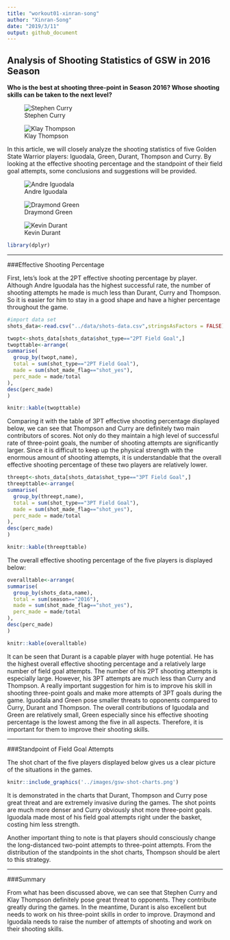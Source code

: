 ```yaml
---
title: "workout01-xinran-song"
author: "Xinran-Song"
date: "2019/3/11"
output: github_document
---
```

## Analysis of Shooting Statistics of GSW in 2016 Season

**Who is the best at shooting three-point in Season 2016? Whose shooting skills can be taken to the next level? **


![Stephen Curry](../images/photo-of-curry.jpg)

![Klay Thompson](../images/photo-of-thompson.jpg)

In this article, we will closely analyze the shooting statistics of five Golden State Warrior players: Iguodala, Green, Durant, Thompson and Curry. By looking at the effective shooting percentage and the standpoint of their field goal attempts, some conclusions and suggestions will be provided.

![Andre Iguodala](../images/photo-of-iguodala.jpg)


![Draymond Green](../images/photo-of-green.jpg)


![Kevin Durant](../images/photo-of-durant.jpg)










```r
library(dplyr)
```
***
###Effective Shooting Percentage


First, lets’s look at the 2PT effective shooting percentage by player. Although Andre Iguodala has the highest successful rate, the number of shooting attempts he made is much less than Durant, Curry and Thompson. So it is easier for him to stay in a good shape and have a higher percentage throughout the game. 




```r
#import data set
shots_data<-read.csv("../data/shots-data.csv",stringsAsFactors = FALSE)

twopt<-shots_data[shots_data$shot_type=="2PT Field Goal",]
twopttable<-arrange(
summarise(
  group_by(twopt,name),
  total = sum(shot_type=="2PT Field Goal"),
  made = sum(shot_made_flag=="shot_yes"),
  perc_made = made/total
),
desc(perc_made)
)

knitr::kable(twopttable)
```



Comparing it with the table of 3PT effective shooting percentage displayed below, we can see that Thompson and Curry are definitely two main contributors of scores. Not only do they maintain a high level of successful rate of three-point goals, the number of shooting attempts are significantly larger.  Since it is difficult to keep up the physical strength with the enormous amount of shooting attempts, it is understandable that the overall effective shooting percentage of these two players are relatively lower. 


```r
threept<-shots_data[shots_data$shot_type=="3PT Field Goal",]
threepttable<-arrange(
summarise(
  group_by(threept,name),
  total = sum(shot_type=="3PT Field Goal"),
  made = sum(shot_made_flag=="shot_yes"),
  perc_made = made/total
),
desc(perc_made)
)

knitr::kable(threepttable)
```

The overall effective shooting percentage of the five players is displayed below:


```r

overalltable<-arrange(
summarise(
  group_by(shots_data,name),
  total = sum(season=="2016"),
  made = sum(shot_made_flag=="shot_yes"),
  perc_made = made/total
),
desc(perc_made)
)

knitr::kable(overalltable)
```

It can be seen that Durant is a capable player with huge potential. He has the highest overall effective shooting percentage and a relatively large number of field goal attempts. The number of his 2PT shooting attempts is especially large. However, his 3PT attempts are much less than Curry and Thompson. A really important suggestion for him is to improve his skill in shooting three-point goals and make more attempts of 3PT goals during the game. Iguodala and Green pose smaller threats to opponents compared to Curry, Durant and Thompson. The overall contributions of Iguodala and Green are relatively small, Green especially since his effective shooting percentage is the lowest among the five in all aspects. Therefore, it is important for them to improve their shooting skills.

***

###Standpoint of Field Goal Attempts

The shot chart of the five players displayed below gives us a clear picture of the situations in the games. 

```r
knitr::include_graphics('../images/gsw-shot-charts.png')
```
It is demonstrated in the charts that Durant, Thompson and Curry pose great threat and are extremely invasive during the games. The shot points are much more denser and Curry obviously shot more three-point goals. Iguodala made most of his field goal attempts right under the basket, costing him less strength. 

Another important thing to note is that players should consciously change the long-distanced two-point attempts to three-point attempts. From the distribution of the standpoints in the shot charts, Thompson should be alert to this strategy. 

***

###Summary 

From what has been discussed above, we can see that Stephen Curry and Klay Thompson definitely pose great threat to opponents. They contribute greatly during the games. In the meantime, Durant is also excellent but needs to work on his three-point skills in order to improve. Draymond and Iguodala needs to raise the number of attempts of shooting and work on their shooting skills.


